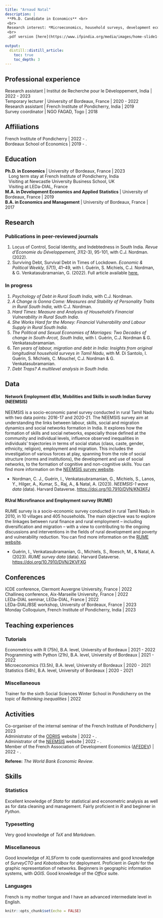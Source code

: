 ```yaml
---
title: "Arnaud Natal"
description: |
 **Ph.D. Candidate in Economics** <br>
 <br>
 Research interest: *Microeconomics, household surveys, development economics, household finances, behavioural economics.* <br>
 <br>
 .pdf version [here](https://www.ifpindia.org/media/images/home-slide1-entrance.original.jpg).
   
output:
  distill::distill_article:
    toc: true
    toc_depth: 3
---
```




## Professional experience

Research assistant | Institut de Recherche pour le Développement, India | 2022 - 2023 <br>
Temporary lecturer | University of Bordeaux, France | 2020 - 2022 <br>
Research assistant | French Institute of Pondicherry, India | 2019 <br>
Survey coordinator | NGO FAGAD, Togo | 2018







## Affiliations

French Institute of Pondicherry | 2022 - .  <br>
Bordeaux School of Economics | 2019 - .  <br>









## Education

**Ph.D. in Economics** | University of Bordeaux, France | 2023  <br>
   Long  term stay at French Institute of Pondicherry, India <br>
   Visiting at Newcastle University Business School, UK <br>
   Visiting at LEDa-DIAL, France <br>
**M.A. in Development Economics and Applied Statistics** | University of Bordeaux, France | 2019 <br>
**B.A. in Economics and Management** | University of Bordeaux, France | 2017  <br>









## Research

### Publications in peer-reviewed journals

1. Locus of Control, Social Identity, and Indebtedness in South India. *Revue d'Économie du Développement, 31*(2-3), 95-101, with C.J. Nordman. (2022).
1. Surviving Debt, Survival Debt in Times of Lockdown. *Economic & Political Weekly, 57*(1), 41–49, with I. Guérin, S. Michiels, C.J. Nordman, & G. Venkatasubramanian, G. (2022).  Full article available [here.](https://www.researchgate.net/publication/357617209_Surviving_Debt_and_Survival_Debt_in_Times_of_Lockdown)



### In progress

1. *Psychology of Debt in Rural South India*, with C.J. Nordman.
1. *A Change is Gonna Come: Measures and Stability of Personality Traits in Rural South India*, with C.J. Nordman.
1. *Hard Times: Measure and Analysis of Household's Financial Vulnerability in Rural South India*.
1. *She Works Hard for the Money: Financial Vulnerability and Labour Supply in Rural South India*.
1. *The Political and Sexual Economies of Marriages: Two Decades of change in South-Arcot, South India*, with I. Guérin, C.J. Nordman & G. Venkatasubramanian.
1. *Ten years of labour, migration and debt in India: Insights from original longitudinal household surveys in Tamil Nadu*, with M. Di Santolo, I. Guérin, S. Michiels, C. Mouchel, C.J. Nordman & G. Venkatasubramanian.
1. *Debt Traps? A multilevel analysis in South India*. 







## Data

#### Network Employment dEbt, Mobilities and Skills in south Indian Survey (NEEMSIS)

NEEMSIS is a socio-economic panel survey conducted in rural Tamil Nadu with two data points: 2016-17 and 2020-21. The NEEMSIS survey aim at understanding the links between labour, skills, social and migration dynamics and social networks formation in India. It explores how the formation of skills and social networks, especially those defined at the community and individual levels, influence observed inequalities in individuals’ trajectories in terms of social status (class, caste, gender, ethnicity, religion), employment and migration. This includes the investigation of various forces at play, spanning from the role of social structure (norms and institutions), the development and use of social networks, to the formation of cognitive and non-cognitive skills.
You can find more information on the [NEEMSIS survey website](https://neemsis.hypotheses.org/).

 - Nordman, C. J., Guérin, I., Venkatasubramanian, G., Michiels, S., Lanos, Y., Hilger, A., Kumar, S., Raj, A., & Natal, A. (2023). *NEEMSIS-1 wave data* (data). Harvard Dataverse. [https://doi.org/10.7910/DVN/KN3KFJ](https://doi.org/10.7910/DVN/KN3KFJ)



#### RUral Microfinance and Employment survey (RUME)

RUME survey is a socio-economic survey conducted in rural Tamil Nadu in 2010, in 10 villages and 405 households. The main objective was to explore the linkages between rural finance and rural employment – including diversification and migration – with a view to contributing to the ongoing discussions and interventions in the fields of rural development and poverty and vulnerability reduction.
You can find more information on the [RUME website](https://odriis.hypotheses.org/rume).

 - Guérin, I., Venkatasubramanian, G., Michiels, S., Roesch, M., & Natal, A. (2023). *RUME survey data* (data). Harvard Dataverse. [https://doi.org/10.7910/DVN/2KVFXG](https://doi.org/10.7910/DVN/2KVFXG)









## Conferences

ICDE conference, Clermont Auvergne University, France | 2022 <br>
Challineq conference, Aix-Marseille University, France | 2022 <br>
LEDa-DIAL seminar, LEDa-DIAL, France | 2022 <br>
LEDa-DIAL/BSE workshop, University of Bordeaux, France | 2023 <br>
Monday Colloquium, French Institute of Pondicherry, India | 2023 <br>
<!---**XXXVIII ATM conference** (declined), University of Bordeaux, France | 2023 <br> -->
<!---**14th Biennal Conference of ACFEA** (declined), Japan | 2023 <br> -->
<!---**1st Annual Conference of the Financial Analytics Research Society** (declined), Jilin University, China | 2023 <br> -->




## Teaching experiences

### Tutorials

Econometrics with R (75h), B.A. level, University of Bordeaux | 2021 - 2022 <br>
Programming with Python (21h), B.A. level, University of Bordeaux | 2021 - 2022 <br>
Microeconomics (13.5h), B.A. level, University of Bordeaux | 2020 - 2021 <br>
Statistics (54h), B.A. level, University of Bordeaux | 2020 - 2021 <br>

### Miscellaneous

Trainer for the sixth Social Sciences Winter School in Pondicherry on the topic of *Rethinking inequalities* | 2022 <br>








## Activities

Co-organiser of the internal seminar of the French Institute of Pondicherry | 2023 <br>
Administrator of the [ODRIIS](https://odriis.hypotheses.org/) website | 2022 - . <br>
Administrator of the [NEEMSIS](https://odriis.hypotheses.org/) website | 2022 - . <br>
Member of the French Association of Development Economics ([AFEDEV](https://afedev.fr/)) | 2022 - . <br>

**Referee:** *The World Bank Economic Review*.









## Skills

### Statistics

Excellent knowledge of *Stata* for statistical and econometric analysis as well as for data cleaning and management.
Fairly proficient in *R* and beginner in *Python*.

### Typesetting

Very good knowledge of *TeX* and *Markdown*.

### Miscellaneous

Good knowledge of *XLSForm* to code questionnaires and good knowledge of *SurveyCTO* and *Kobotoolbox* for deployment.
Proficient in *Gephi* for the graphic representation of networks.
Beginners in geographic information systems, with *QGIS*.
Good knowledge of the *Office* suite.

### Languages

French is my mother tongue and I have an advanced intermediate level in English.


```r
knitr::opts_chunk$set(echo = FALSE)


```

